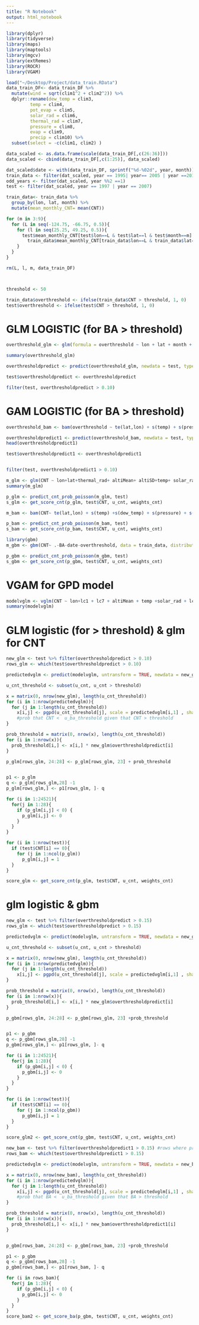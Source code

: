 ```yaml
---
title: "R Notebook"
output: html_notebook
---
```


```r
library(dplyr)
library(tidyverse)
library(maps)
library(maptools)
library(mgcv)
library(extRemes)
library(ROCR)
library(VGAM)
```


```r

load("~/Desktop/Project/data_train.RData")
data_train_DF<- data_train_DF %>%
  mutate(wind = sqrt(clim1^2 + clim2^2)) %>%
  dplyr::rename(dew_temp = clim3,
         temp = clim4,
         pot_evap = clim5,
         solar_rad = clim6,
         thermal_rad = clim7,
         pressure = clim8,
         evap = clim9,
         precip = clim10) %>%
  subset(select = -c(clim1, clim2) )

data_scaled <- as.data.frame(scale(data_train_DF[,c(26:36)]))
data_scaled <- cbind(data_train_DF[,c(1:25)], data_scaled)

dat_scaled$date <- with(data_train_DF, sprintf("%d-%02d", year, month))
train_data <- filter(dat_scaled, year == 1995| year== 2005 | year ==2015)
odd_years <- filter(dat_scaled, year %%2 ==1)
test <- filter(dat_scaled, year == 1997 | year == 2007)

train_data<- train_data %>%
  group_by(lon, lat, month) %>%
  mutate(mean_monthly_CNT= mean(CNT))

for (m in 3:9){
  for (L in seq(-124.75, -66.75, 0.5)){
    for (l in seq(25.25, 49.25, 0.5)){
      test$mean_monthly_CNT[test$lon==L & test$lat==l & test$month==m] <- 
        train_data$mean_monthly_CNT[train_data$lon==L & train_data$lat==l & train_data$month==m][1]
    }
  }
}

rm(L, l, m, data_train_DF)




```

```r
threshold <- 50
```

```r

train_data$overthreshold <- ifelse(train_data$CNT > threshold, 1, 0)
test$overthreshold <- ifelse(test$CNT > threshold, 1, 0)
```

# GLM LOGISTIC (for BA > threshold)
```r

overthreshold_glm <- glm(formula = overthreshold ~ lon + lat + month + solar_rad + thermal_rad + altiSD + altiMean + lc18 + lc1 + lc7 + lc8 +lc15 + lc5 + lc12 + mean_monthly_CNT, family = binomial, data = train_data)

summary(overthreshold_glm) 

overthresholdpredict <- predict(overthreshold_glm, newdata = test, type = "response") #predicting prb that BA > threshold

test$overthresholdpredict <- overthresholdpredict

filter(test, overthresholdpredict > 0.10)

```

# GAM LOGISTIC (for BA > threshold)
```r
overthreshold_bam <- bam(overthreshold ~ te(lat,lon) + s(temp) + s(pressure) + s(precip) + s(pot_evap)+ s(solar_rad) + s(wind) + mean_monthly_CNT, data = train_data, method = "REML", family = binomial)

overthresholdpredict1 <- predict(overthreshold_bam, newdata = test, type = "response") #predicting prb that BA > threshold
head(overthresholdpredict1)

test$overthresholdpredict1 <- overthresholdpredict1


filter(test, overthresholdpredict1 > 0.10)
```


```r
m_glm <- glm(CNT ~ lon+lat+thermal_rad+ altiMean+ altiSD+temp+ solar_rad+pressure+ thermal_rad+ wind+ lc1+lc2+lc3+lc5+lc6+lc7+lc8+lc11+lc12+lc13+lc15+lc16+lc18 , family= "poisson", data = train_data)
summary(m_glm)

p_glm <- predict_cnt_prob_poisson(m_glm, test)
s_glm <- get_score_cnt(p_glm, test$CNT, u_cnt, weights_cnt)

```


```r

m_bam <- bam(CNT~ te(lat,lon) + s(temp) +s(dew_temp) + s(pressure) + s(precip) + s(pot_evap)+s(solar_rad) + s(altiMean, k = 20) + s(area) +s(lc1) + s(lc2, k = 20) + s(lc5)+s(lc7)+  s(lc9)+ s(lc11, k = 20) + s(lc12, k = 20) + s(lc13) + s(lc14) + s(lc16)+ s(lc17)+s(lc18, k = 20), data = train_data, method = "REML", family = poisson)

p_bam <- predict_cnt_prob_poisson(m_bam, test)
s_bam <- get_score_cnt(p_bam, test$CNT, u_cnt, weights_cnt)

```


```r
library(gbm)
m_gbm <- gbm(CNT~ .-BA-date-overthreshold, data = train_data, distribution = "poisson",interaction.depth = 6, n.trees=10000)

p_gbm <- predict_cnt_prob_poisson(m_gbm, test)
s_gbm <- get_score_cnt(p_gbm, test$CNT, u_cnt, weights_cnt)

```




# VGAM for GPD model

```r

modelvglm <- vglm(CNT ~ lon+lc1 + lc7 + altiMean + temp +solar_rad + lc2 + evap +lc18 + lc10 + month + precip, family = gpd(threshold = threshold), link = "log", data = train_data, subset = CNT > threshold)
summary(modelvglm)

```


# GLM logistic (for > threshold) & glm for CNT
```r
new_glm <- test %>% filter(overthresholdpredict > 0.10) 
rows_glm <- which(test$overthresholdpredict > 0.10)

predictedvglm <- predict(modelvglm, untransform = TRUE, newdata = new_glm) #predict with gpd the selected rows

u_cnt_threshold <- subset(u_cnt, u_cnt > threshold)

x = matrix(0, nrow(new_glm), length(u_cnt_threshold))
for (i in 1:nrow(predictedvglm)){
  for (j in 1:length(u_cnt_threshold))
    x[i,j] <- pgpd(u_cnt_threshold[j], scale = predictedvglm[i,1] , shape = predictedvglm[i,2]) 
    #prob that CNT <  u_ba_threshold given that CNT > threshold
}

prob_threshold = matrix(0, nrow(x), length(u_cnt_threshold))
for (i in 1:nrow(x)){
  prob_threshold[i,] <- x[i,] * new_glm$overthresholdpredict[i]
}

p_glm[rows_glm, 24:28] <- p_glm[rows_glm, 23] + prob_threshold


p1 <- p_glm
q <- p_glm[rows_glm,28] -1
p_glm[rows_glm,] <- p1[rows_glm, ]- q

for (i in 1:24521){
  for(j in 1:28){
    if (p_glm[i,j] < 0) {
      p_glm[i,j] <- 0
    }
  }
}

for (i in 1:nrow(test)){
  if (test$CNT[i] == 0){
    for (j in 1:ncol(p_glm))
      p_glm[i,j] = 1
  }
}

score_glm <- get_score_cnt(p_glm, test$CNT, u_cnt, weights_cnt)


```


# glm logistic & gbm
```r
new_glm <- test %>% filter(overthresholdpredict > 0.15) 
rows_glm <- which(test$overthresholdpredict > 0.15)

predictedvglm <- predict(modelvglm, untransform = TRUE, newdata = new_glm) #predict with gpd the selected rows

u_cnt_threshold <- subset(u_cnt, u_cnt > threshold)

x = matrix(0, nrow(new_glm), length(u_cnt_threshold))
for (i in 1:nrow(predictedvglm)){
  for (j in 1:length(u_cnt_threshold))
    x[i,j] <- pgpd(u_cnt_threshold[j], scale = predictedvglm[i,1] , shape = predictedvglm[i,2]) 
}

prob_threshold = matrix(0, nrow(x), length(u_cnt_threshold))
for (i in 1:nrow(x)){
  prob_threshold[i,] <- x[i,] * new_glm$overthresholdpredict[i]
}

p_gbm[rows_glm, 24:28] <- p_gbm[rows_glm, 23] +prob_threshold


p1 <- p_gbm
q <- p_gbm[rows_glm,28] -1
p_gbm[rows_glm,] <- p1[rows_glm, ]- q

for (i in 1:24521){
  for(j in 1:28){
    if (p_gbm[i,j] < 0) {
      p_gbm[i,j] <- 0
    }
  }
}

for (i in 1:nrow(test)){
  if (test$CNT[i] == 0){
    for (j in 1:ncol(p_gbm))
      p_gbm[i,j] = 1
  }
}

score_glm2 <- get_score_cnt(p_gbm, test$CNT, u_cnt, weights_cnt)


```



```r
new_bam <- test %>% filter(overthresholdpredict1 > 0.15) #rows where prb exceed in threshold > 0.5
rows_bam <- which(test$overthresholdpredict1 > 0.15)

predictedvglm <- predict(modelvglm, untransform = TRUE, newdata = new_bam) #predict with gpd the selected rows

x = matrix(0, nrow(new_bam), length(u_cnt_threshold))
for (i in 1:nrow(predictedvglm)){
  for (j in 1:length(u_cnt_threshold))
    x[i,j] <- pgpd(u_cnt_threshold[j], scale = predictedvglm[i,1] , shape = predictedvglm[i,2]) 
    #prob that BA <  u_ba_threshold given that BA > threshold
}

prob_threshold = matrix(0, nrow(x), length(u_cnt_threshold))
for (i in 1:nrow(x)){
  prob_threshold[i,] <- x[i,] * new_bam$overthresholdpredict1[i]
}


p_gbm[rows_bam, 24:28] <- p_gbm[rows_bam, 23] +prob_threshold

p1 <- p_gbm
q <- p_gbm[rows_bam,28] -1
p_gbm[rows_bam,] <- p1[rows_bam, ]- q

for (i in rows_bam){
  for(j in 1:28){
    if (p_gbm[i,j] < 0) {
      p_gbm[i,j] <- 0
    }
  }
}
score_bam2 <- get_score_ba(p_gbm, test$CNT, u_cnt, weights_cnt)

```










